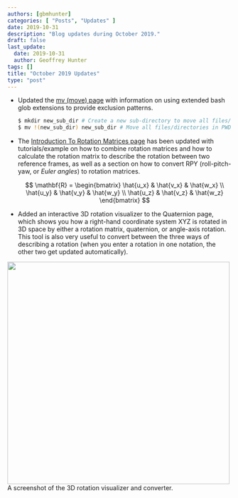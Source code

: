 ```yaml
---
authors: [gbmhunter]
categories: [ "Posts", "Updates" ]
date: 2019-10-31
description: "Blog updates during October 2019."
draft: false
last_update:
  date: 2019-10-31
  author: Geoffrey Hunter
tags: []
title: "October 2019 Updates"
type: "post"
---
```



* Updated the [mv (move) page](/programming/operating-systems/linux/programs/mv-move) with information on using extended bash glob extensions to provide exclusion patterns.

    ```sh
    $ mkdir new_sub_dir # Create a new sub-directory to move all files/directories in PWD into
    $ mv !(new_sub_dir) new_sub_dir # Move all files/directories in PWD into new_sub_dir, excluding new_sub_dir itself (avoiding the obvious recursion problem)
    ```

* The [Introduction To Rotation Matrices page](/mathematics/geometry/rotation-matrices) has been updated with tutorials/example on how to combine rotation matrices and how to calculate the rotation matrix to describe the rotation between two reference frames, as well as a section on how to convert RPY (roll-pitch-yaw, or _Euler angles_) to rotation matrices.

    $$
    \mathbf{R} = \begin{bmatrix} \hat{u_x} & \hat{v_x} & \hat{w_x} \\ \hat{u_y} & \hat{v_y} & \hat{w_y} \\ \hat{u_z} & \hat{v_z} & \hat{w_z} \end{bmatrix}
    $$

* Added an interactive 3D rotation visualizer to the Quaternion page, which shows you how a right-hand coordinate system XYZ is rotated in 3D space by either a rotation matrix, quaternion, or angle-axis rotation. This tool is also very useful to convert between the three ways of describing a rotation (when you enter a rotation in one notation, the other two get updated automatically).


<Image src={n_3d_rotation_visualizer_screenshot} width="500px">A screenshot of the 3D rotation visualizer and converter.</Image>